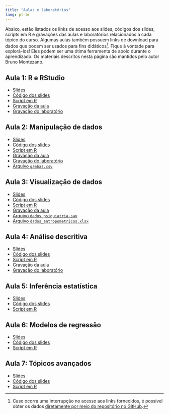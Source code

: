 ```yaml
---
title: "Aulas e laboratórios"
lang: pt-br
---
```


Abaixo, estão listados os links de acesso aos slides, códigos dos slides,
scripts em R e gravações das aulas e laboratórios relacionados a cada tópico do
curso.
Algumas aulas também possuem links de download para dados que podem ser
usados para fins didáticos^[Caso ocorra uma interrupção no acesso aos links
fornecidos, é possível obter os dados [diretamente por meio do repositório no GitHub](https://github.com/brunomontezano/r-workshop/tree/main/slides/dados).].
Fique à vontade para explorá-los!
Eles podem ser uma ótima ferramenta de apoio durante o aprendizado.
Os materiais descritos nesta página são mantidos pelo autor Bruno Montezano.

## Aula 1: R e RStudio

* [Slides](slides/1_r_e_rstudio/slides_r_e_rstudio.html)
* [Código dos slides](https://raw.githubusercontent.com/brunomontezano/r-workshop/main/slides/1_r_rstudio/slides_r_e_rstudio.qmd)
* [Script em R](https://raw.githubusercontent.com/brunomontezano/r-workshop/main/slides/1_r_e_rstudio/script_r_e_rstudio.R)
* [Gravação da aula](https://youtu.be/MhysI-QdtZY)
* [Gravação do laboratório](https://youtu.be/DhosKMrXevY)
  
## Aula 2: Manipulação de dados

* [Slides](slides/2_manipulacao/slides_manipulacao.html)
* [Código dos slides](https://raw.githubusercontent.com/brunomontezano/r-workshop/main/slides/2_manipulacao/slides_manipulacao.qmd)
* [Script em R](https://raw.githubusercontent.com/brunomontezano/r-workshop/main/slides/2_manipulacao/script_manipulacao.R)
* [Gravação da aula](https://youtu.be/EpWgpzLWxJ8)
* [Gravação do laboratório](https://youtu.be/tntHJWTlR3o)
* [Arquivo `gambas.csv`](https://drive.google.com/uc?export=download&id=1BQgajup9B7MKJxSSrW0_x_GCrDuCkrjj)
  
## Aula 3: Visualização de dados
  
* [Slides](slides/3_visualizacao/slides_visualizacao.html)
* [Código dos slides](https://raw.githubusercontent.com/brunomontezano/r-workshop/main/slides/3_visualizacao/slides_visualizacao.qmd)
* [Script em R](https://raw.githubusercontent.com/brunomontezano/r-workshop/main/slides/3_visualizacao/script_visualizacao.R)
* [Gravação da aula](https://youtu.be/wMcOUMCv5NM)
* [Arquivo `dados_psiquiatria.sav`](https://drive.google.com/uc?export=download&id=1CbXFwWPbSChEbYlj2b6k6LEEf6xsT4VG)
* [Arquivo `dados_antropometricos.xlsx`](https://drive.google.com/uc?export=download&id=1MyePYTxHybfbQ75LIXyJgKDbRAtvQdT2)
  
## Aula 4: Análise descritiva
  
* [Slides](slides/4_descritiva/slides_descritiva.html)
* [Código dos slides](https://raw.githubusercontent.com/brunomontezano/r-workshop/main/slides/4_descritiva/slides_descritiva.qmd)
* [Script em R](https://raw.githubusercontent.com/brunomontezano/r-workshop/main/slides/4_descritiva/script_descritiva.R)
* [Gravação da aula](https://youtu.be/a9-yo5IwC84)
* [Gravação do laboratório](https://youtu.be/4IcjKk--s5A)

## Aula 5: Inferência estatística
  
* [Slides](slides/5_inferencia/slides_inferencia.html)
* [Código dos slides](https://raw.githubusercontent.com/brunomontezano/r-workshop/main/slides/5_inferencia/slides_inferencia.qmd)
* [Script em R](https://raw.githubusercontent.com/brunomontezano/r-workshop/main/slides/5_inferencia/script_inferencia.R)
  
## Aula 6: Modelos de regressão
  
* [Slides](slides/6_regressao/slides_regressao.html)
* [Código dos slides](https://raw.githubusercontent.com/brunomontezano/r-workshop/main/slides/6_regressao/slides_regressao.qmd)
* [Script em R](https://raw.githubusercontent.com/brunomontezano/r-workshop/main/slides/6_regressao/script_regressao.R)
  
## Aula 7: Tópicos avançados
  
* [Slides](slides/7_topicos_avancados/slides_topicos_avancados.html)
* [Código dos slides](https://raw.githubusercontent.com/brunomontezano/r-workshop/main/slides/7_topicos_avancados/slides_topicos_avancados.qmd)
* [Script em R](https://raw.githubusercontent.com/brunomontezano/r-workshop/main/slides/7_topicos_avancados/script_topicos_avancados.R)

